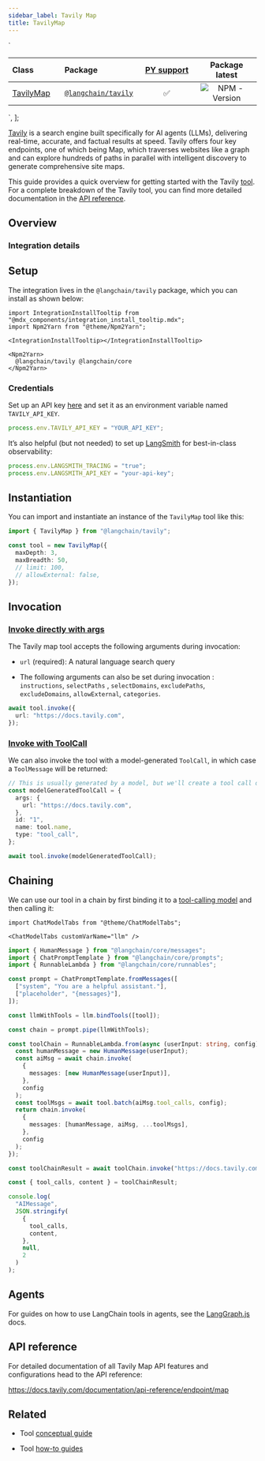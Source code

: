 ```yaml
---
sidebar_label: Tavily Map
title: TavilyMap
---
```


  `
<table>
<colgroup>
<col style="width: 22%" />
<col style="width: 22%" />
<col style="width: 27%" />
<col style="width: 27%" />
</colgroup>
<thead>
<tr>
<th style="text-align: left;">Class</th>
<th style="text-align: left;">Package</th>
<th style="text-align: center;"><a href="https://python.langchain.com/docs/integrations/tools/tavily_search/">PY support</a></th>
<th style="text-align: center;">Package latest</th>
</tr>
</thead>
<tbody>
<tr>
<td style="text-align: left;"><a href="https://api.js.langchain.com/classes/_langchain_tavily.TavilyMap.html">TavilyMap</a></td>
<td style="text-align: left;"><a href="https://www.npmjs.com/package/@langchain/tavily"><code>@langchain/tavily</code></a></td>
<td style="text-align: center;">✅</td>
<td style="text-align: center;"><img src="https://img.shields.io/npm/v/@langchain/tavily?style=flat-square&amp;label=%20&amp;.png" alt="NPM - Version" /></td>
</tr>
</tbody>
</table>
`,
];

[Tavily](https://tavily.com/) is a search engine built specifically for
AI agents (LLMs), delivering real-time, accurate, and factual results at
speed. Tavily offers four key endpoints, one of which being Map, which
traverses websites like a graph and can explore hundreds of paths in
parallel with intelligent discovery to generate comprehensive site maps.

This guide provides a quick overview for getting started with the Tavily
[tool](../../../docs/integrations/tools/). For a complete breakdown of
the Tavily tool, you can find more detailed documentation in the [API
reference](https://v03.api.js.langchain.com/modules/_langchain_tavily.html).

## Overview

### Integration details

<div dangerouslySetInnerHTML={{ __html: quartoRawHtml[0] }} />

## Setup

The integration lives in the `@langchain/tavily` package, which you can
install as shown below:

```mdx-code-block
import IntegrationInstallTooltip from "@mdx_components/integration_install_tooltip.mdx";
import Npm2Yarn from "@theme/Npm2Yarn";

<IntegrationInstallTooltip></IntegrationInstallTooltip>

<Npm2Yarn>
  @langchain/tavily @langchain/core
</Npm2Yarn>
```

### Credentials

Set up an API key [here](https://app.tavily.com) and set it as an
environment variable named `TAVILY_API_KEY`.

```typescript
process.env.TAVILY_API_KEY = "YOUR_API_KEY";
```

It’s also helpful (but not needed) to set up
[LangSmith](https://smith.langchain.com/) for best-in-class
observability:

```typescript
process.env.LANGSMITH_TRACING = "true";
process.env.LANGSMITH_API_KEY = "your-api-key";
```

## Instantiation

You can import and instantiate an instance of the `TavilyMap` tool like
this:

```typescript
import { TavilyMap } from "@langchain/tavily";

const tool = new TavilyMap({
  maxDepth: 3,
  maxBreadth: 50,
  // limit: 100,
  // allowExternal: false,
});
```

## Invocation

### [Invoke directly with args](../../../docs/concepts/tools)

The Tavily map tool accepts the following arguments during invocation:

- `url` (required): A natural language search query

- The following arguments can also be set during invocation :
  `instructions`, `selectPaths` , `selectDomains`, `excludePaths`,
  `excludeDomains`, `allowExternal`, `categories`.

```typescript
await tool.invoke({
  url: "https://docs.tavily.com",
});
```

### [Invoke with ToolCall](../../../docs/concepts/tools)

We can also invoke the tool with a model-generated `ToolCall`, in which
case a `ToolMessage` will be returned:

```typescript
// This is usually generated by a model, but we'll create a tool call directly for demo purposes.
const modelGeneratedToolCall = {
  args: {
    url: "https://docs.tavily.com",
  },
  id: "1",
  name: tool.name,
  type: "tool_call",
};

await tool.invoke(modelGeneratedToolCall);
```

## Chaining

We can use our tool in a chain by first binding it to a [tool-calling
model](../../../docs/how_to/tool_calling/) and then calling it:

```mdx-code-block
import ChatModelTabs from "@theme/ChatModelTabs";

<ChatModelTabs customVarName="llm" />
```

```typescript
import { HumanMessage } from "@langchain/core/messages";
import { ChatPromptTemplate } from "@langchain/core/prompts";
import { RunnableLambda } from "@langchain/core/runnables";

const prompt = ChatPromptTemplate.fromMessages([
  ["system", "You are a helpful assistant."],
  ["placeholder", "{messages}"],
]);

const llmWithTools = llm.bindTools([tool]);

const chain = prompt.pipe(llmWithTools);

const toolChain = RunnableLambda.from(async (userInput: string, config) => {
  const humanMessage = new HumanMessage(userInput);
  const aiMsg = await chain.invoke(
    {
      messages: [new HumanMessage(userInput)],
    },
    config
  );
  const toolMsgs = await tool.batch(aiMsg.tool_calls, config);
  return chain.invoke(
    {
      messages: [humanMessage, aiMsg, ...toolMsgs],
    },
    config
  );
});

const toolChainResult = await toolChain.invoke("https://docs.tavily.com");
```

```typescript
const { tool_calls, content } = toolChainResult;

console.log(
  "AIMessage",
  JSON.stringify(
    {
      tool_calls,
      content,
    },
    null,
    2
  )
);
```

## Agents

For guides on how to use LangChain tools in agents, see the
[LangGraph.js](https://langchain-ai.github.io/langgraphjs/how-tos/#tool-calling)
docs.

## API reference

For detailed documentation of all Tavily Map API features and
configurations head to the API reference:

https://docs.tavily.com/documentation/api-reference/endpoint/map

## Related

- Tool [conceptual
  guide](https://js.langchain.com/docs/concepts/tools/)

- Tool [how-to guides](https://js.langchain.com/docs/how_to/#tools)
